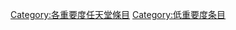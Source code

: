 {{emptycat}}
{{Articles by Importance|topic=任天堂|project=任天堂|format=toc}}
{{catmore1|[[Wikipedia:电子游戏专题|Wikipedia:电子游戏专题]]}}
[[Category:各重要度任天堂條目|Category:各重要度任天堂條目]]
[[Category:低重要度条目|Category:低重要度条目]]
